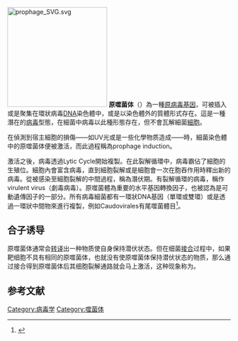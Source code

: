 {{expand|time=2014-01-16T14:51:40+00:00}}
{{expert|time=2014-01-16T14:51:40+00:00}}

[[Image:prophage_SVG.svg|225px]]
'''原噬菌体'''（{{lang-en|prophage}}）為一種[[原病毒|原病毒]][[基因|基因]]，可被插入或是聚集在環狀病毒[[DNA|DNA]]染色體中，或是以染色體外的質體形式存在。這是一種潛在的[[病毒|病毒]]型態，在細菌中病毒以此種形態存在，但不會瓦解細菌[[細胞|細胞]]。

在偵測到宿主細胞的損傷——如UV光或是一些化學物质造成——時，細菌染色體中的原噬菌体便被激活，而此過程稱為prophage induction。

激活之後，病毒透過Lytic Cycle開始複製。在此裂解循環中，病毒霸佔了細胞的生殖位。細胞內會富含病毒，直到細胞裂解或是細胞會一次在胞吞作用時釋出新的病毒。從被感染至細胞裂解的中間過程，稱為潛伏期。有裂解循環的病毒，稱作virulent virus（劇毒病毒）。原噬菌體為重要的水平基因轉換因子，也被認為是可動遺傳因子的一部分。所有病毒細菌都有一環狀DNA基因（單環或雙環）或是透過一環狀中間物來進行複製，例如Caudovirales有尾噬菌體目<ref>{{cite journal|title=Genomics of bacterial and archaeal viruses: dynamics within the prokaryotic virosphere|url=https://archive.org/details/sim_microbiology-and-molecular-biology-reviews_2011-12_75_4/page/610|journal=Microbiol Mol Biol Rev|year=2011|volume=75|issue=4|pages=610-635|doi=10.1128/MMBR.00011-11|pmid=22126996|author=Krupovic M, Prangishvili D, Hendrix RW, Bamford DH|pmc=3232739}}</ref>。

==合子诱导==
{{main|合子诱导}}
原噬菌体通常会[[转译|转译]]出一种物质使自身保持潜伏状态。但在细菌[[接合|接合]]过程中，如果靶细胞不具有相同的原噬菌体，也就没有使原噬菌体保持潜伏状态的物质，那么通过接合得到原噬菌体后其细胞裂解通路就会马上激活，这种现象称为{{le|合子诱导|Zygotic induction}}。

==参考文献==
{{reflist}}

[[Category:病毒学|Category:病毒学]]
[[Category:噬菌体|Category:噬菌体]]